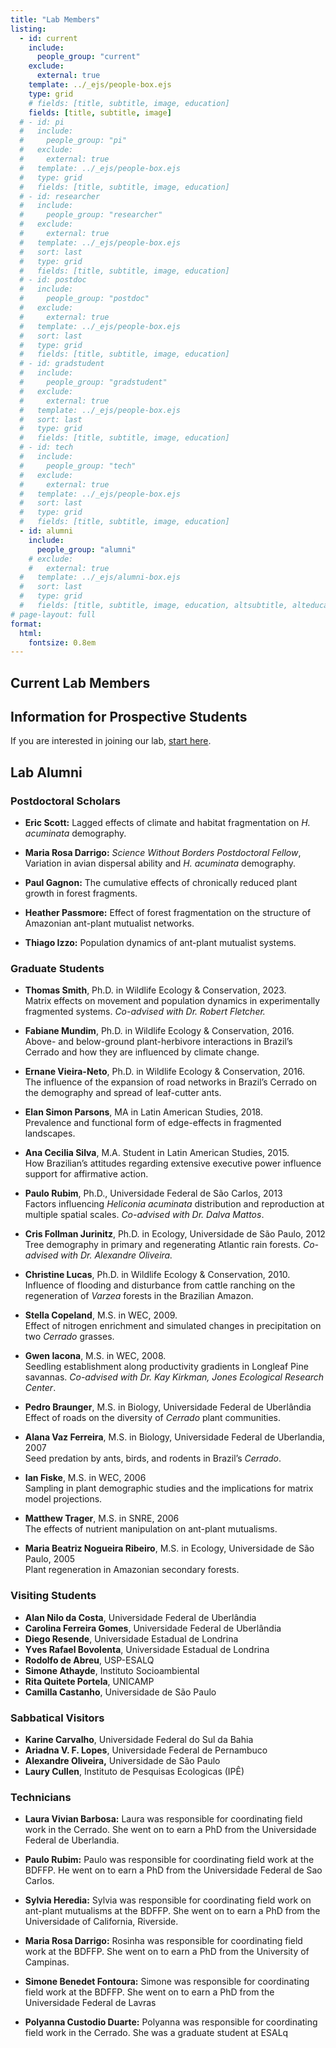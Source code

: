 ```yaml
---
title: "Lab Members"
listing:
  - id: current
    include: 
      people_group: "current"
    exclude:
      external: true
    template: ../_ejs/people-box.ejs
    type: grid
    # fields: [title, subtitle, image, education]
    fields: [title, subtitle, image]
  # - id: pi
  #   include:
  #     people_group: "pi"
  #   exclude:
  #     external: true
  #   template: ../_ejs/people-box.ejs
  #   type: grid
  #   fields: [title, subtitle, image, education]
  # - id: researcher
  #   include: 
  #     people_group: "researcher"
  #   exclude:
  #     external: true
  #   template: ../_ejs/people-box.ejs
  #   sort: last
  #   type: grid
  #   fields: [title, subtitle, image, education]
  # - id: postdoc
  #   include: 
  #     people_group: "postdoc"
  #   exclude:
  #     external: true
  #   template: ../_ejs/people-box.ejs
  #   sort: last    
  #   type: grid
  #   fields: [title, subtitle, image, education]
  # - id: gradstudent
  #   include: 
  #     people_group: "gradstudent"
  #   exclude:
  #     external: true
  #   template: ../_ejs/people-box.ejs
  #   sort: last
  #   type: grid
  #   fields: [title, subtitle, image, education]
  # - id: tech
  #   include:
  #     people_group: "tech"
  #   exclude:
  #     external: true
  #   template: ../_ejs/people-box.ejs
  #   sort: last
  #   type: grid
  #   fields: [title, subtitle, image, education]
  - id: alumni
    include:
      people_group: "alumni"
    # exclude:
    #   external: true
  #   template: ../_ejs/alumni-box.ejs
  #   sort: last
  #   type: grid
  #   fields: [title, subtitle, image, education, altsubtitle, alteducation]
# page-layout: full
format:
  html: 
    fontsize: 0.8em
---
```


## Current Lab Members

::: {#current}
:::

## Information for Prospective Students

If you are interested in joining our lab, [start here](./misc-pages/prospectives.qmd).

<!-- ::: sand-background -->
<!-- ## Principal Investigator -->

<!-- ::: {#pi} -->

<!-- ::: -->

<!-- :::{.sand-background} -->

<!-- ## Research Scientists -->

<!-- ::: {#researcher} -->

<!-- ::: -->

<!-- ::: -->

<!-- :::{.sand-background} -->

<!-- ## Postdoctoral Fellows -->

<!-- ::: {#postdoc} -->

<!-- ::: -->

<!-- :::{.sand-background} -->

<!-- ## Graduate Students -->

<!-- ::: {#gradstudent} -->

<!-- ::: -->

<!-- ::: -->

<!-- :::{.sand-background} -->

<!-- ## Post Baccalaureate Researchers -->

<!-- ::: {#post-bac} -->

<!-- ::: -->

<!-- :::{.sand-background} -->

## Lab Alumni

<!-- ::: {#alumni} -->
<!-- ::: -->

### Postdoctoral Scholars  

- **Eric Scott:** Lagged effects of climate and habitat fragmentation on *H. acuminata* demography.  

- **Maria Rosa Darrigo:** *Science Without Borders Postdoctoral Fellow*, Variation in avian dispersal ability and *H. acuminata* demography. 

- **Paul Gagnon:** The cumulative effects of chronically reduced plant growth in forest fragments. 
 
- **Heather Passmore:** Effect of forest fragmentation on the structure of Amazonian ant-plant mutualist networks. 
 
- **Thiago Izzo:** Population dynamics of ant-plant mutualist systems.  

### Graduate Students

- **Thomas Smith**, Ph.D. in Wildlife Ecology & Conservation, 2023.  
Matrix effects on movement and population dynamics in experimentally fragmented systems. _Co-advised with Dr. Robert Fletcher._

- **Fabiane Mundim**, Ph.D. in Wildlife Ecology & Conservation, 2016.  
Above- and below-ground plant-herbivore interactions in Brazil's Cerrado and how they are influenced by climate change. 

- **Ernane Vieira-Neto**, Ph.D. in Wildlife Ecology & Conservation, 2016.    
The influence of the expansion of road networks in Brazil's Cerrado on the demography and spread of leaf-cutter ants.

- **Elan Simon Parsons**, MA in Latin American Studies, 2018.  
Prevalence and functional form of edge-effects in fragmented landscapes.

- **Ana Cecilia Silva**, M.A. Student in Latin American Studies, 2015.  
How Brazilian’s attitudes regarding extensive executive power influence support for affirmative action.

- **Paulo Rubim**, Ph.D., Universidade Federal de São Carlos, 2013  
Factors influencing _Heliconia acuminata_ distribution and reproduction at multiple spatial scales. _Co-advised with Dr. Dalva Mattos_.

- **Cris Follman Jurinitz**, Ph.D. in Ecology, Universidade de São Paulo, 2012  
Tree demography in primary and regenerating Atlantic rain forests. _Co-advised with Dr. Alexandre Oliveira._

- **Christine Lucas**, Ph.D. in Wildlife Ecology & Conservation, 2010.
Influence of flooding and disturbance from cattle ranching on the regeneration of _Varzea_ forests in the Brazilian Amazon. 

- **Stella Copeland**, M.S. in WEC, 2009.  
Effect of nitrogen enrichment and simulated changes in precipitation on two _Cerrado_ grasses. 

- **Gwen Iacona**, M.S. in WEC, 2008.  
Seedling establishment along productivity gradients in Longleaf Pine savannas. _Co-advised with Dr. Kay Kirkman, Jones Ecological Research Center_. 

- **Pedro Braunger**, M.S. in Biology, Universidade Federal de Uberlândia  
Effect of roads on the diversity of _Cerrado_ plant communities. 

- **Alana Vaz Ferreira**, M.S. in Biology, Universidade Federal de Uberlandia, 2007  
Seed predation by ants, birds, and rodents in Brazil’s _Cerrado_. 

- **Ian Fiske**, M.S. in WEC, 2006  
Sampling in plant demographic studies and the implications for matrix model projections.

- **Matthew Trager**, M.S. in SNRE, 2006  
The effects of nutrient manipulation on ant-plant mutualisms. 

- **Maria Beatriz Nogueira Ribeiro**, M.S. in Ecology, Universidade de São Paulo, 2005  
Plant regeneration in Amazonian secondary forests. 


### Visiting Students

- **Alan Nilo da Costa**, Universidade Federal de Uberlândia  
- **Carolina Ferreira Gomes**, Universidade Federal de Uberlândia   
- **Diego Resende**, Universidade Estadual de Londrina  
- **Yves Rafael Bovolenta**, Universidade Estadual de Londrina  
- **Rodolfo de Abreu**, USP-ESALQ  
- **Simone Athayde**, Instituto Socioambiental  
- **Rita Quitete Portela**, UNICAMP  
- **Camilla Castanho**, Universidade de São Paulo  

### Sabbatical Visitors

- **Karine Carvalho**, Universidade Federal do Sul da Bahia  
- **Ariadna V. F. Lopes**, Universidade Federal de Pernambuco  
- **Alexandre Oliveira,** Universidade de São Paulo  
- **Laury Cullen**, Instituto de Pesquisas Ecologicas (IPÊ)  

### Technicians

- **Laura Vivian Barbosa:** Laura was responsible for coordinating field work in the Cerrado. She went on to earn a PhD from the Universidade Federal de Uberlandia.

- **Paulo Rubim:** Paulo was responsible for coordinating field work at the BDFFP. He went on to earn a PhD from the Universidade Federal de Sao Carlos.

- **Sylvia Heredia:** Sylvia was responsible for coordinating field work on ant-plant mutualisms at the BDFFP. She went on to earn a PhD from the Universidade of California, Riverside.

- **Maria Rosa Darrigo:** Rosinha was responsible for coordinating field work at the BDFFP. She went on to earn a PhD from the University of Campinas.

- **Simone Benedet Fontoura:** Simone was responsible for coordinating field work at the BDFFP. She went on to earn a PhD from the Universidade Federal de Lavras

- **Polyanna Custodio Duarte:** Polyanna was responsible for coordinating field work in the Cerrado. She was a graduate student at ESALq


<!-- ::: -->
<!-- :::{.sand-background} -->
